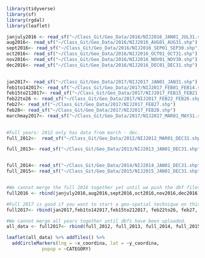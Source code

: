 ```r
library(tidyverse)
library(sf)
library(rgdal)
library(leaflet)

janjuly2016 <- read_sf("~/Class_Git/Geo_Data/2016/NIJ2016_JAN01_JUL31.shp")
aug2016<- read_sf("~/Class_Git/Geo_Data/2016/NIJ2016_AUG01_AUG31.shp")
sept2016<- read_sf("~/Class_Git/Geo_Data/2016/NIJ2016_SEP01_SEP30.shp")
oct2016<- read_sf("~/Class_Git/Geo_Data/2016/NIJ2016_OCT01_OCT31.shp")
nov2016<- read_sf("~/Class_Git/Geo_Data/2016/NIJ2016_NOV01_NOV30.shp")
dec2016<- read_sf("~/Class_Git/Geo_Data/2016/NIJ2016_DEC01_DEC31.shp")
 

jan2017<- read_sf("~/Class_Git/Geo_Data/2017/NIJ2017_JAN01_JAN31.shp")
feb1to142017<- read_sf("~/Class_Git/Geo_Data/2017/NIJ2017_FEB01_FEB14.shp")
feb15to212017<- read_sf("~/Class_Git/Geo_Data/2017/NIJ2017_FEB15_FEB21.shp")
feb22to26 <- read_sf("~/Class_Git/Geo_Data/2017/NIJ2017_FEB22_FEB26.shp")
feb27<- read_sf("~/Class_Git/Geo_Data/2017/NIJ2017_FEB27.shp")
feb28<- read_sf("~/Class_Git/Geo_Data/2017/NIJ2017_FEB28.shp")
marchmay2017<- read_sf("~/Class_Git/Geo_Data/2017/NIJ2017_MAR01_MAY31.shp")
 

#Full years: 2012 only has data from march - dec. 
full_2012<-  read_sf("~/Class_Git/Geo_Data/2012/NIJ2012_MAR01_DEC31.shp")

full_2013<- read_sf("~/Class_Git/Geo_Data/2013/NIJ2013_JAN01_DEC31.shp")


full_2014<- read_sf("~/Class_Git/Geo_Data/2014/NIJ2014_JAN01_DEC31.shp")
full_2015<- read_sf("~/Class_Git/Geo_Data/2015/NIJ2015_JAN01_DEC31.shp")


#We cannot merge the full 2016 together yet until we push the dbf files. 
full2016 <- rbind(janjuly2016,aug2016,sept2016,oct2016,nov2016,dec2016)

#Full 2017 is good if you want to start a geo-spatial technique on this! 
full2017<- rbind(jan2017,feb1to142017,feb15to212017, feb22to26, feb27, feb28, marchmay2017)

#We cannot merge all years together until dbfs have been uploaded. 
all_data <- full2017<- rbind(full_2012, full_2013, full_2014, full_2015, full2016, full2017)

leaflet(all_data) %>% addTiles() %>%
  addCircleMarkers(lng = ~x_coordina, lat = ~y_coordina, 
             popup = ~CATEGORY)



```
